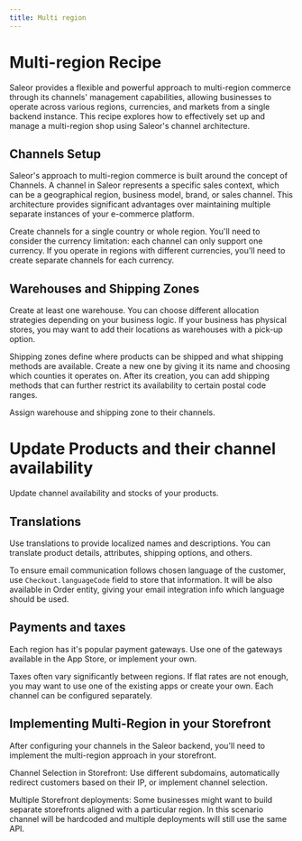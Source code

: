 ```yaml
---
title: Multi region
---
```




# Multi-region Recipe 

Saleor provides a flexible and powerful approach to multi-region commerce through its channels' management capabilities, allowing businesses to operate across various regions, currencies, and markets from a single backend instance. This recipe explores how to effectively set up and manage a multi-region shop using Saleor's channel architecture.


## Channels Setup

Saleor's approach to multi-region commerce is built around the concept of Channels. A channel in Saleor represents a specific sales context, which can be a geographical region, business model, brand, or sales channel. This architecture provides significant advantages over maintaining multiple separate instances of your e-commerce platform.

Create channels for a single country or whole region. You'll need to consider the currency limitation: each channel can only support one currency. If you operate in regions with different currencies, you'll need to create separate channels for each currency.

<div style={{display: 'flex', gap: '1rem', flexWrap: 'wrap', paddingBottom: '4rem'}}>
    <CompactCard
        name="Channels docs"
        description="Learn more about Channels usage."
        link="/developer/channels/overview"
    />
    <CompactCard
        name="Channels configuration docs"
        description="Learn more about Channels configuration options."
        link="/developer/channels/overview"
    />
</div>

## Warehouses and Shipping Zones

Create at least one warehouse. You can choose different allocation strategies depending on your business logic. If your business has physical stores, you may want to add their locations as warehouses with a pick-up option.

Shipping zones define where products can be shipped and what shipping methods are available. Create a new one by giving it its name and choosing which counties it operates on. After its creation, you can add shipping methods that can further restrict its availability to certain postal code ranges.

Assign warehouse and shipping zone to their channels.

<div style={{display: 'flex', gap: '1rem', flexWrap: 'wrap', paddingBottom: '4rem'}}>
    <CompactCard
        name="Shipping zones and warehouses docs"
        description="Developers guide on configuring shipping."
        link="/developer/stock/stock-allocation"
    />
</div>

# Update Products and their channel availability

Update channel availability and stocks of your products.  

<div style={{display: 'flex', gap: '1rem', flexWrap: 'wrap', paddingBottom: '4rem'}}>
    <CompactCard
        name="Products API guide"
        description="Developers guide for fetching products data."
        link="/developer/products/api"
    />
</div>

## Translations

Use translations to provide localized names and descriptions. You can translate product details, attributes, shipping options, and others.

To ensure email communication follows chosen language of the customer, use `Checkout.languageCode` field to store that information. It will be also available in Order entity, giving your email integration info which language should be used.

<div style={{display: 'flex', gap: '1rem', flexWrap: 'wrap', paddingBottom: '4rem'}}>
    <CompactCard
        name="Product modeling guide"
        description="Step by step product configuration."
        link="/developer/products/configuration"
    />
</div>


## Payments and taxes

Each region has it's popular payment gateways. Use one of the gateways available in the App Store, or implement your own.

Taxes often vary significantly between regions. If flat rates are not enough, you may want to use one of the existing apps or create your own. Each channel can be configured separately.

<div style={{display: 'flex', gap: '1rem', flexWrap: 'wrap', paddingBottom: '4rem'}}>
    <CompactCard
        name="Saleor Apps catalog"
        description="Browse existing integrations."
        link="https://apps.saleor.io/"
    />
    <CompactCard
        name="Taxes docs"
        description="Read more about configuring taxes."
        link="/developer/taxes"
    />
    <CompactCard
        name="Apps introduction"
        description="How to build Saleor Apps."
        link="/developer/extending/apps/overview"
    />
</div>


## Implementing Multi-Region in your Storefront

After configuring your channels in the Saleor backend, you'll need to implement the multi-region approach in your storefront.

Channel Selection in Storefront: Use different subdomains, automatically redirect customers based on their IP, or implement channel selection.

Multiple Storefront deployments: Some businesses might want to build separate storefronts aligned with a particular region. In this scenario channel will be hardcoded and multiple deployments will still use the same API.

<div style={{display: 'flex', gap: '1rem', flexWrap: 'wrap', paddingBottom: '4rem'}}>
    <CompactCard
        name="Saleor Storefront quickstart"
        description="Try example storefront build with NextJS."
        link="/quickstart/storefront"
    />
    <CompactCard
        name="Products API guide"
        description="Read more about fetching product information in multiple channel settings."
        link="/developer/products/api"
    />
</div>
